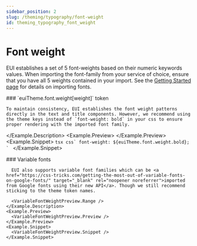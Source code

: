 ```yaml
---
sidebar_position: 2
slug: /theming/typography/font-weight
id: theming_typography_font_weight
---
```



# Font weight

EUI establishes a set of 5 font-weights based on their numeric keywords values. When importing the font-family from your service of choice, ensure that you have all 5 weights contained in your import. See the [Getting Started page](../../guidelines/getting_started.mdx) for details on importing fonts.


<Example>
  <Example.Description>
    ### `euiTheme.font.weight[weight]` <Badge color="hollow">token</Badge>

    To maintain consistency, EUI establishes the font weight patterns directly in the text and title components. However, we recommend using the theme keys instead of `font-weight: bold` in your css to ensure proper rendering with the imported font family.

  </Example.Description>
  <Example.Preview>
    <FontWeightPreview />
  </Example.Preview>
  <Example.Snippet>
    ```tsx
    css`
      font-weight: ${euiTheme.font.weight.bold};
    `
    ```
  </Example.Snippet>
</Example>

<EuiSpacer />


<FontWeightTable />

<EuiSpacer size="xl" />


<VariableFontWeightPreview>
  <Example>
    <Example.Description>
      ### Variable fonts

      EUI also supports variable font families which can be <a href="https://css-tricks.com/getting-the-most-out-of-variable-fonts-on-google-fonts/" target="_blank" rel="noopener noreferrer">imported from Google fonts using their new API</a>. Though we still recommend sticking to the theme token names.

      <VariableFontWeightPreview.Range />
    </Example.Description>
    <Example.Preview>
      <VariableFontWeightPreview.Preview />
    </Example.Preview>
    <Example.Snippet>
      <VariableFontWeightPreview.Snippet />
    </Example.Snippet>

  </Example>
</VariableFontWeightPreview>
